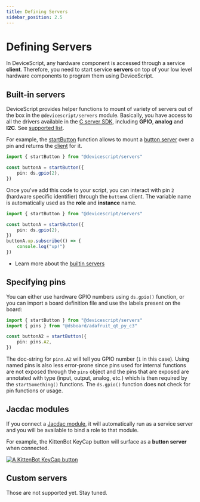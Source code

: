 ```yaml
---
title: Defining Servers
sidebar_position: 2.5
---
```


# Defining Servers

In DeviceScript, any hardware component is accessed through a service **client**.
Therefore, you need to start service **servers** on top of your
low level hardware components to program them using DeviceScript.

## Built-in servers

DeviceScript provides helper functions to mount of variety of servers out of the box
in the `@devicescript/servers` module. Basically, you have access to all the drivers available in the [C server SDK](https://github.com/microsoft/jacdac-c/tree/main/drivers),
including **GPIO**, **analog** and **I2C**. See [supported list](/devices/periphericals).

For example, the [startButton](/api/servers/button) function allows to mount a [button server](https://microsoft.github.io/jacdac-docs/services/button)
over a pin and returns the [client](/api/clients/button) for it.

```ts no-run
import { startButton } from "@devicescript/servers"

const buttonA = startButton({
    pin: ds.gpio(2),
})
```

Once you've add this code to your script, you can interact with pin `2` (hardware specific identifier) through the `buttonA` client.
The variable name is automatically used as the **role** and **instance** name.

```ts no-run
import { startButton } from "@devicescript/servers"

const buttonA = startButton({
    pin: ds.gpio(2),
})
buttonA.up.subscribe(() => {
    console.log("up!")
})
```

-   Learn more about the [builtin servers](/api/servers)

## Specifying pins

You can either use hardware GPIO numbers using `ds.gpio()` function, or you can import
a board definition file and use the labels present on the board:

```ts no-run
import { startButton } from "@devicescript/servers"
import { pins } from "@dsboard/adafruit_qt_py_c3"

const buttonA2 = startButton({
    pin: pins.A2,
})
```

The doc-string for `pins.A2` will tell you GPIO number (`1` in this case).
Using named pins is also less error-prone since pins used for internal
functions are not exposed through the `pins` object and the pins that are
exposed are annotated with type (input, output, analog, etc.) which is then
required by the `startSomething()` functions.
The `ds.gpio()` function does not check for pin functions or usage.

## Jacdac modules

If you connect a [Jacdac module](https://aka.ms/jacdac), it will automatically run as a service server and
you will be available to bind a role to that module.

For example, the KittenBot KeyCap button will surface as a **button server** when connected.

[![A KittenBot KeyCap button](https://microsoft.github.io/jacdac-docs/images/devices/kittenbot/keycapbuttonv10.list.jpg "KittenBot KeyCap button")](https://microsoft.github.io/jacdac-docs/devices/kittenbot/keycapbuttonv10/)

## Custom servers

Those are not supported yet. Stay tuned.
